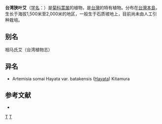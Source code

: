 {{Speciesbox
| taxon = Artemisia somai
| binomial_authority = [[早田文藏|Hayata]]
| subdivision_ranks =[[变种|变种]]
| subdivision =
* 台湾狭叶艾 ''A. s.'' var. ''somai''
* [[太鲁阁艾|太鲁阁艾]] ''A. s.'' var. ''batakensis''
}}

'''台湾狭叶艾'''（[[学名|学名]]：{{lang|la|''Artemisia somai''}}）是[[菊科|菊科]][[蒿属|蒿属]]的植物，是[[台灣|台灣]]的特有植物。分布在[[台灣島|台灣本島]]，生长于海拔1,500米至2,000米的地区，一般生于石质坡地上，目前尚未由人工引种栽培。

== 别名 ==
相马氏艾（台湾植物志）

== 异名 ==
* Artemisia somai Hayata var. batakensis ([[早田文藏|Hayata]]) Kitamura

== 参考文献 ==
<div class="references-small">
* {{cite web| url =http://www.bioinfo.cn/db05/KmzwSpecies.php?action=view&id=4236| title =台湾狭叶艾（原变种）| work =《中国高等植物数据库全库》| publisher =中国科学院微生物研究所| author =昆明植物研究所| accessdate =2009-02-24| deadurl =yes| archiveurl =https://web.archive.org/web/20160305025133/http://www.bioinfo.cn/db05/KmzwSpecies.php?action=view&id=4236| archivedate =2016-03-05}}
</div>
{{Taxonbar|from=Q10914850}}

[[Category:蒿属|T]]
[[Category:臺灣特有植物|T]]